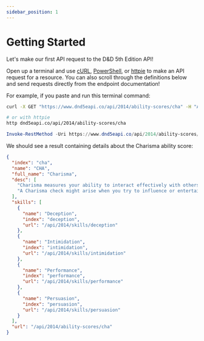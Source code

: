 ```yaml
---
sidebar_position: 1
---
```



# Getting Started

Let's make our first API request to the D&D 5th Edition API!

Open up a terminal and use [cURL](http://curl.haxx.se/), [PowerShell](https://learn.microsoft.com/en-us/powershell/), or [httpie](http://httpie.org/)
to make an API request for a resource. You can also scroll through the
definitions below and send requests directly from the endpoint documentation!

For example, if you paste and run this terminal command:


<Tabs queryString="os">
<TabItem value="unix" label="cURL">

```bash
curl -X GET "https://www.dnd5eapi.co/api/2014/ability-scores/cha" -H "Accept: application/json"

# or with httpie
http dnd5eapi.co/api/2014/ability-scores/cha
```

</TabItem>
<TabItem value="win" label="PowerShell">

```powershell
Invoke-RestMethod -Uri https://www.dnd5eapi.co/api/2014/ability-scores/cha
```

</TabItem>
</Tabs>



We should see a result containing details about the Charisma ability score:

```json
{
  "index": "cha",
  "name": "CHA",
  "full_name": "Charisma",
  "desc": [
    "Charisma measures your ability to interact effectively with others. It includes such factors as confidence and eloquence, and it can represent a charming or commanding personality.",
    "A Charisma check might arise when you try to influence or entertain others, when you try to make an impression or tell a convincing lie, or when you are navigating a tricky social situation. The Deception, Intimidation, Performance, and Persuasion skills reflect aptitude in certain kinds of Charisma checks."
  ],
  "skills": [
    {
      "name": "Deception",
      "index": "deception",
      "url": "/api/2014/skills/deception"
    },
    {
      "name": "Intimidation",
      "index": "intimidation",
      "url": "/api/2014/skills/intimidation"
    },
    {
      "name": "Performance",
      "index": "performance",
      "url": "/api/2014/skills/performance"
    },
    {
      "name": "Persuasion",
      "index": "persuasion",
      "url": "/api/2014/skills/persuasion"
    }
  ],
  "url": "/api/2014/ability-scores/cha"
}
```

